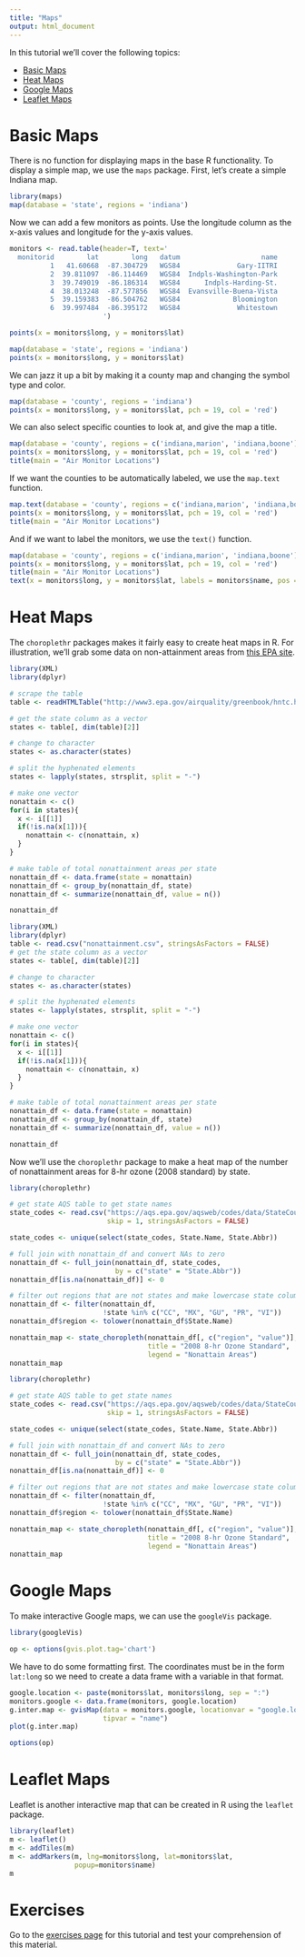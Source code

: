 ```yaml
---
title: "Maps"
output: html_document
---
```


In this tutorial we'll cover the following topics:

* [Basic Maps](#basic)
* [Heat Maps](#heat)
* [Google Maps](#google)
* [Leaflet Maps](#leaflet)


# Basic Maps {#basic}

There is no function for displaying maps in the base R functionality. To display
a simple map, we use the `maps` package. First, let's create a simple Indiana map.

```r
library(maps)
map(database = 'state', regions = 'indiana')
```

Now we can add a few monitors as points. Use the longitude column
as the x-axis values and longitude for the y-axis values.

```r
monitors <- read.table(header=T, text='
  monitorid        lat        long   datum                    name            
          1   41.60668  -87.304729   WGS84              Gary-IITRI
          2  39.811097	-86.114469   WGS84  Indpls-Washington-Park
          3  39.749019	-86.186314   WGS84      Indpls-Harding-St.
          4  38.013248	-87.577856   WGS84  Evansville-Buena-Vista
          5  39.159383	-86.504762   WGS84             Bloomington
          6  39.997484  -86.395172   WGS84              Whitestown
                       ')
```

```r
points(x = monitors$long, y = monitors$lat)
```

```r
map(database = 'state', regions = 'indiana')
points(x = monitors$long, y = monitors$lat)
```

We can jazz it up a bit by making it a county map and changing the symbol type and
color.

```r
map(database = 'county', regions = 'indiana')
points(x = monitors$long, y = monitors$lat, pch = 19, col = 'red')
```

We can also select specific counties to look at, and give the map a title.

```r
map(database = 'county', regions = c('indiana,marion', 'indiana,boone'))
points(x = monitors$long, y = monitors$lat, pch = 19, col = 'red')
title(main = "Air Monitor Locations")
```

If we want the counties to be automatically labeled, we use the `map.text` 
function.

```r
map.text(database = 'county', regions = c('indiana,marion', 'indiana,boone'))
points(x = monitors$long, y = monitors$lat, pch = 19, col = 'red')
title(main = "Air Monitor Locations")
```


And if we want to label the monitors, we use the `text()` function.

```r
map(database = 'county', regions = c('indiana,marion', 'indiana,boone'))
points(x = monitors$long, y = monitors$lat, pch = 19, col = 'red')
title(main = "Air Monitor Locations")
text(x = monitors$long, y = monitors$lat, labels = monitors$name, pos = 2)
```

# Heat Maps {#heat}

The `choroplethr` packages makes it fairly easy to create heat maps in R. 
For illustration, we'll grab some data on non-attainment areas from 
<a href="http://www3.epa.gov/airquality/greenbook/hntc.html" target="_blank">this
EPA site</a>. 

```r
library(XML)
library(dplyr)

# scrape the table
table <- readHTMLTable("http://www3.epa.gov/airquality/greenbook/hntc.html")[[1]]

# get the state column as a vector
states <- table[, dim(table)[2]]

# change to character
states <- as.character(states)

# split the hyphenated elements 
states <- lapply(states, strsplit, split = "-")

# make one vector
nonattain <- c()
for(i in states){
  x <- i[[1]]
  if(!is.na(x[1])){
    nonattain <- c(nonattain, x)
  }
}

# make table of total nonattainment areas per state
nonattain_df <- data.frame(state = nonattain)
nonattain_df <- group_by(nonattain_df, state)
nonattain_df <- summarize(nonattain_df, value = n())

nonattain_df
```

```r
library(XML)
library(dplyr)
table <- read.csv("nonattainment.csv", stringsAsFactors = FALSE)
# get the state column as a vector
states <- table[, dim(table)[2]]

# change to character
states <- as.character(states)

# split the hyphenated elements 
states <- lapply(states, strsplit, split = "-")

# make one vector
nonattain <- c()
for(i in states){
  x <- i[[1]]
  if(!is.na(x[1])){
    nonattain <- c(nonattain, x)
  }
}

# make table of total nonattainment areas per state
nonattain_df <- data.frame(state = nonattain)
nonattain_df <- group_by(nonattain_df, state)
nonattain_df <- summarize(nonattain_df, value = n())

nonattain_df
```

Now we'll use the `choroplethr` package to make a heat map
of the number of nonattainment areas for 8-hr ozone (2008 standard) by state.

```r
library(choroplethr)

# get state AQS table to get state names
state_codes <- read.csv("https://aqs.epa.gov/aqsweb/codes/data/StateCountyCodes.csv",
                        skip = 1, stringsAsFactors = FALSE)

state_codes <- unique(select(state_codes, State.Name, State.Abbr))

# full join with nonattain_df and convert NAs to zero
nonattain_df <- full_join(nonattain_df, state_codes, 
                          by = c("state" = "State.Abbr"))
nonattain_df[is.na(nonattain_df)] <- 0

# filter out regions that are not states and make lowercase state column
nonattain_df <- filter(nonattain_df, 
                       !state %in% c("CC", "MX", "GU", "PR", "VI"))
nonattain_df$region <- tolower(nonattain_df$State.Name)

nonattain_map <- state_choropleth(nonattain_df[, c("region", "value")], 
                                  title = "2008 8-hr Ozone Standard",
                                  legend = "Nonattain Areas")
nonattain_map
```

```r
library(choroplethr)

# get state AQS table to get state names
state_codes <- read.csv("https://aqs.epa.gov/aqsweb/codes/data/StateCountyCodes.csv",
                        skip = 1, stringsAsFactors = FALSE)

state_codes <- unique(select(state_codes, State.Name, State.Abbr))

# full join with nonattain_df and convert NAs to zero
nonattain_df <- full_join(nonattain_df, state_codes, 
                          by = c("state" = "State.Abbr"))
nonattain_df[is.na(nonattain_df)] <- 0

# filter out regions that are not states and make lowercase state column
nonattain_df <- filter(nonattain_df, 
                       !state %in% c("CC", "MX", "GU", "PR", "VI"))
nonattain_df$region <- tolower(nonattain_df$State.Name)

nonattain_map <- state_choropleth(nonattain_df[, c("region", "value")], 
                                  title = "2008 8-hr Ozone Standard",
                                  legend = "Nonattain Areas")
nonattain_map
```

# Google Maps {#google}


To make interactive Google maps, we can use the `googleVis` package.

```r
library(googleVis)
```

```r
op <- options(gvis.plot.tag='chart')
```

We have to do some formatting first. The coordinates must be in the form `lat:long`
so we need to create a data frame with a variable in that format.

```r
google.location <- paste(monitors$lat, monitors$long, sep = ":")
monitors.google <- data.frame(monitors, google.location)
g.inter.map <- gvisMap(data = monitors.google, locationvar = "google.location",
                       tipvar = "name")
plot(g.inter.map)
```

```r
options(op)
```


# Leaflet Maps {#leaflet}


Leaflet is another interactive map that can be created in R using the `leaflet`
package.

```r
library(leaflet)
m <- leaflet()
m <- addTiles(m)
m <- addMarkers(m, lng=monitors$long, lat=monitors$lat, 
                popup=monitors$name)
m
```

# Exercises

Go to the <a href="http://rpubs.com/NateByers/mapexercises" target="_blank">exercises page</a> for this tutorial and test your comprehension of this material.

